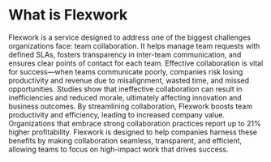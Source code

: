 # What is Flexwork
 
Flexwork is a service designed to address one of the biggest challenges organizations face: team collaboration. It helps manage team requests with defined SLAs, fosters transparency in inter-team communication, and ensures clear points of contact for each team. Effective collaboration is vital for success—when teams communicate poorly, companies risk losing productivity and revenue due to misalignment, wasted time, and missed opportunities. Studies show that ineffective collaboration can result in inefficiencies and reduced morale, ultimately affecting innovation and business outcomes. By streamlining collaboration, Flexwork boosts team productivity and efficiency, leading to increased company value. Organizations that embrace strong collaboration practices report up to 21% higher profitability. Flexwork is designed to help companies harness these benefits by making collaboration seamless, transparent, and efficient, allowing teams to focus on high-impact work that drives success.